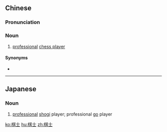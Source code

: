 ==Chinese==
{{zh-forms}}

===Pronunciation===
{{zh-pron
|m=qíshì
|c=kei4 si6
|cat=n
}}

===Noun===
{{zh-noun}}

# [[professional]] [[chess player]]

====Synonyms====
* {{zh-l|棋手}}

----

==Japanese==
{{ja-kanjitab|き|し|yomi=o}}

===Noun===
{{ja-noun|きし}}

# [[professional]] [[shogi]] player; professional [[go]] player

[[ko:棋士]]
[[hu:棋士]]
[[zh:棋士]]